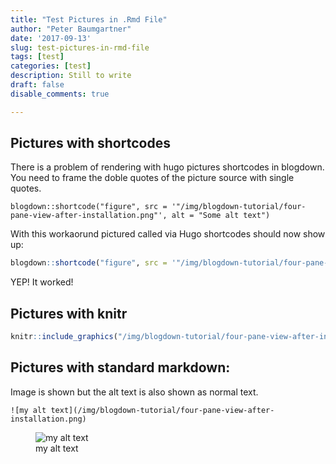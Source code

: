 ```yaml
---
title: "Test Pictures in .Rmd File"
author: "Peter Baumgartner"
date: '2017-09-13'
slug: test-pictures-in-rmd-file
tags: [test]
categories: [test]
description: Still to write
draft: false
disable_comments: true

---
```


## Pictures with shortcodes

There is a problem of rendering with hugo pictures shortcodes in blogdown. You need to frame the doble quotes of the picture source with single quotes.

```
blogdown::shortcode("figure", src = '"/img/blogdown-tutorial/four-pane-view-after-installation.png"', alt = "Some alt text")
```

With this workaorund pictured called via Hugo shortcodes should now show up:


```r
blogdown::shortcode("figure", src = '"/img/blogdown-tutorial/four-pane-view-after-installation.png"', alt = "Some alt text")
```
YEP! It worked!


## Pictures with knitr


```r
knitr::include_graphics("/img/blogdown-tutorial/four-pane-view-after-installation.png")
```

## Pictures with standard markdown: 

Image is shown but the alt text is also shown as normal text.

```
![my alt text](/img/blogdown-tutorial/four-pane-view-after-installation.png)
```

![my alt text](/img/blogdown-tutorial/four-pane-view-after-installation.png)
